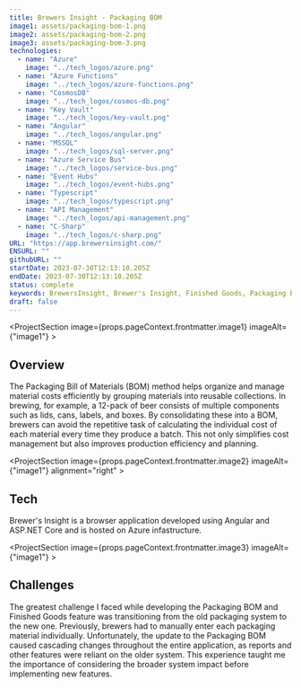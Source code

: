 ```yaml
---
title: Brewers Insight - Packaging BOM
image1: assets/packaging-bom-1.png
image2: assets/packaging-bom-2.png
image3: assets/packaging-bom-3.png
technologies:
  - name: "Azure"
    image: "../tech_logos/azure.png"
  - name: "Azure Functions"
    image: "../tech_logos/azure-functions.png"
  - name: "CosmosDB"
    image: "../tech_logos/cosmos-db.png"
  - name: "Key Vault"
    image: "../tech_logos/key-vault.png"
  - name: "Angular"
    image: "../tech_logos/angular.png"
  - name: "MSSQL"
    image: "../tech_logos/sql-server.png"
  - name: "Azure Service Bus"
    image: "../tech_logos/service-bus.png"
  - name: "Event Hubs"
    image: "../tech_logos/event-hubs.png"
  - name: "Typescript"
    image: "../tech_logos/typescript.png"
  - name: "API Management"
    image: "../tech_logos/api-management.png"
  - name: "C-Sharp"
    image: "../tech_logos/c-sharp.png"
URL: "https://app.brewersinsight.com/"
ENSURL: ""
githubURL: ""
startDate: 2023-07-30T12:13:10.205Z
endDate: 2023-07-30T12:13:10.205Z
status: complete
keywords: BrewersInsight, Brewer's Insight, Finished Goods, Packaging BOM, Bill of Materials, BOM system, beer packaging BOM, brewery production efficiency, packaging materials cost management, angular browser application, ASP.NET Core brewing app, Azure hosted brewery software, brewing production planning, brewery software packaging, brewery app, Devin Davis
draft: false
---
```



<ProjectSection image={props.pageContext.frontmatter.image1} imageAlt={"image1"} >

## Overview

 The Packaging Bill of Materials (BOM) method helps organize and manage material costs efficiently by grouping materials into reusable collections. In brewing, for example, a 12-pack of beer consists of multiple components such as lids, cans, labels, and boxes. By consolidating these into a BOM, brewers can avoid the repetitive task of calculating the individual cost of each material every time they produce a batch. This not only simplifies cost management but also improves production efficiency and planning.
</ProjectSection>

<ProjectSection image={props.pageContext.frontmatter.image2} imageAlt={"image1"} alignment="right" >

## Tech

Brewer's Insight is a browser application developed using Angular and ASP.NET Core and is hosted on Azure infastructure.
<TechListing technologies={props.pageContext.frontmatter.technologies} />
</ProjectSection>

<ProjectSection image={props.pageContext.frontmatter.image3} imageAlt={"image1"} >

## Challenges

The greatest challenge I faced while developing the Packaging BOM and Finished Goods feature was transitioning from the old packaging system to the new one. Previously, brewers had to manually enter each packaging material individually. Unfortunately, the update to the Packaging BOM caused cascading changes throughout the entire application, as reports and other features were reliant on the older system. This experience taught me the importance of considering the broader system impact before implementing new features.
</ProjectSection>
